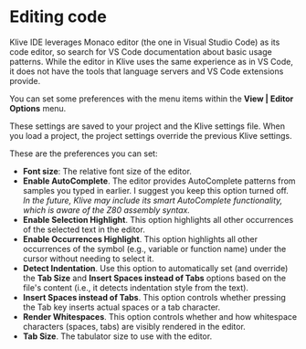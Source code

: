
# Editing code

Klive IDE leverages Monaco editor (the one in Visual Studio Code) as its code editor, so search for VS Code documentation about basic usage patterns. While the editor in Klive uses the same experience as in VS Code, it does not have the tools that language servers and VS Code extensions provide.

You can set some preferences with the menu items within the **View | Editor Options** menu. 

<Callout type="info" emoji="💡">
These settings are saved to your project and the Klive settings file. When you load a project, the project settings override the previous Klive settings.
</Callout>

These are the preferences you can set:

- **Font size**: The relative font size of the editor.
- **Enable AutoComplete**. The editor provides AutoComplete patterns from samples you typed in earlier. I suggest you keep this option turned off. *In the future, Klive may include its smart AutoComplete functionality, which is aware of the Z80 assembly syntax.*
- **Enable Selection Highlight**. This option highlights all other occurrences of the selected text in the editor.
- **Enable Occurrences Highlight**. This option highlights all other occurrences of the symbol (e.g., variable or function name) under the cursor without needing to select it.
- **Detect Indentation**. Use this option to automatically set (and override) the **Tab Size** and **Insert Spaces instead of Tabs** options based on the file's content (i.e., it detects indentation style from the text).
- **Insert Spaces instead of Tabs**. This option controls whether pressing the Tab key inserts actual spaces or a tab character.
- **Render Whitespaces**. This option controls whether and how whitespace characters (spaces, tabs) are visibly rendered in the editor.
- **Tab Size**. The tabulator size to use with the editor.


